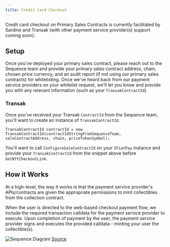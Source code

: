 ```yaml
---
title: Credit Card Checkout 
---
```


Credit card checkout on Primary Sales Contracts is currently facilitated by Sardine and Transak (with other payment service provider(s) support coming soon).

## Setup 

Once you've deployed your primary sales contract, please reach out to the Sequence team and provide your primary sales contract address, chain, chosen price currency, and an audit report (if not using our primary sales contracts) for whitelisting. Once we've heard back from our payment service providers on your whitelist request, we'll let you know and provide you with any relevant information (such as your `TransakContractId`).

### Transak 

Once you've received your Transak `ContractId` from the Sequence team, you'll want to create an instance of `TransakContractId`.

```
TransakContractId contractId = new TransakContractId(contractIdStringFromSequenceTeam, saleContractAddress, chain, priceTokenSymbol);
```

You'll want to call `ConfigureSaleContractId` on your `IFiatPay` instance and provide your `TransakContractId` from the snippet above before `GetNftCheckoutLink`.

## How it Works

At a high-level, the way it works is that the payment service provider's APIs/contracts are given the appropriate permissions to mint collectibles from the collection contract.

When the user is directed to the web-based checkout payment flow, we include the required transaction calldata for the payment service provider to execute. Upon completion of payment by the user, the payment service provider signs and executes the provided calldata - minting your user the collectible(s).

![Sequence Diagram](/images/unity/SequenceDiagram-PrimarySalesCheckoutFlow.png)
[Source](https://github.com/0xsequence/sequence-unity/blob/Feature/marketplaceCheckout/Packages/Sequence-Unity/Sequence/SequenceSDK/Pay/SD_PrimarySalesCheckoutFlow.mmd)